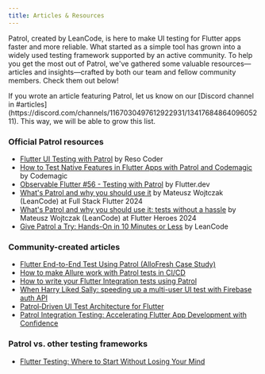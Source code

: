 ```yaml
---
title: Articles & Resources
---
```


Patrol, created by LeanCode, is here to make UI testing for Flutter apps faster and more reliable. What started as a simple tool has grown into a widely used testing framework supported by an active community. To help you get the most out of Patrol, we've gathered some valuable resources—articles and insights—crafted by both our team and fellow community members. Check them out below!

<Info>
If you wrote an article featuring Patrol, let us know on our [Discord channel in #articles](https://discord.com/channels/1167030497612922931/1341768486409605211). This way, we will be able to grow this list.
</Info>

### Official Patrol resources

- [Flutter UI Testing with Patrol](https://resocoder.com/2024/12/02/flutter-ui-testing-with-patrol/) by Reso Coder
- [How to Test Native Features in Flutter Apps with Patrol and Codemagic](https://blog.codemagic.io/how-to-test-native-features-in-flutter-apps-with-patrol-and-codemagic/) by Codemagic
- [Observable Flutter #56 - Testing with Patrol](https://www.youtube.com/live/fidNg4ZzUKA?si=QyzklPI8wUQgyf0V) by Flutter.dev
- [What's Patrol and why you should use it](https://youtu.be/KRWgAonXH9o?si=vHiqGZfnP5q8GFBL) by Mateusz Wojtczak (LeanCode) at Full Stack Flutter 2024
- [What's Patrol and why you should use it: tests without a hassle](https://youtu.be/v5j01RKAseM?si=yrlK0x4YGpszHPJE) by Mateusz Wojtczak (LeanCode) at Flutter Heroes 2024
- [Give Patrol a Try: Hands-On in 10 Minutes or Less](https://leancode.co/blog/try-patrol-quick-hands-on-tutorial) by LeanCode

### Community-created articles

- [Flutter End-to-End Test Using Patrol (AlloFresh Case Study)](https://medium.com/allofresh-engineering/flutter-end-to-end-test-using-patrol-810c6a25bf8d)
- [How to make Allure work with Patrol tests in CI/CD](https://medium.com/@kolbevich/how-to-make-allure-work-with-patrol-tests-in-ci-cd-a03800fbe223)
- [How to write your Flutter Integration tests using Patrol](https://dev.to/codedigga/how-to-write-your-flutter-integration-tests-using-patrol-4l4d)
- [When Harry Liked Sally: speeding up a multi-user UI test with Firebase auth API](https://medium.com/@kolbevich/when-harry-likes-sally-speeding-up-a-multi-user-ui-test-with-firebase-auth-api-7f1edd724e81)
- [Patrol‑Driven UI Test Architecture for Flutter](https://vbacik-10.medium.com/patrol-driven-ui-test-architecture-for-flutter-2e92923cfa49)
- [Patrol Integration Testing: Accelerating Flutter App Development with Confidence](https://www.willowtreeapps.com/craft/patrol-integration-testing-accelerating-flutter-app-development-with-confidence)

### Patrol vs. other testing frameworks

- [Flutter Testing: Where to Start Without Losing Your Mind](https://medium.com/@samin.sheyda4/flutter-testing-where-to-start-without-losing-your-mind-dfee30755ea9)
